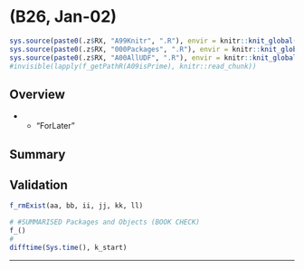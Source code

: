 # (B26, Jan-02) {#b26}

```r
sys.source(paste0(.z$RX, "A99Knitr", ".R"), envir = knitr::knit_global())
sys.source(paste0(.z$RX, "000Packages", ".R"), envir = knitr::knit_global())
sys.source(paste0(.z$RX, "A00AllUDF", ".R"), envir = knitr::knit_global())
#invisible(lapply(f_getPathR(A09isPrime), knitr::read_chunk))
```


## Overview

- 
  - "ForLater"

## Summary

## Validation {.unlisted .unnumbered .tabset .tabset-fade}


```r
f_rmExist(aa, bb, ii, jj, kk, ll)
```

```r
# #SUMMARISED Packages and Objects (BOOK CHECK)
f_()
#
difftime(Sys.time(), k_start)
```

****
